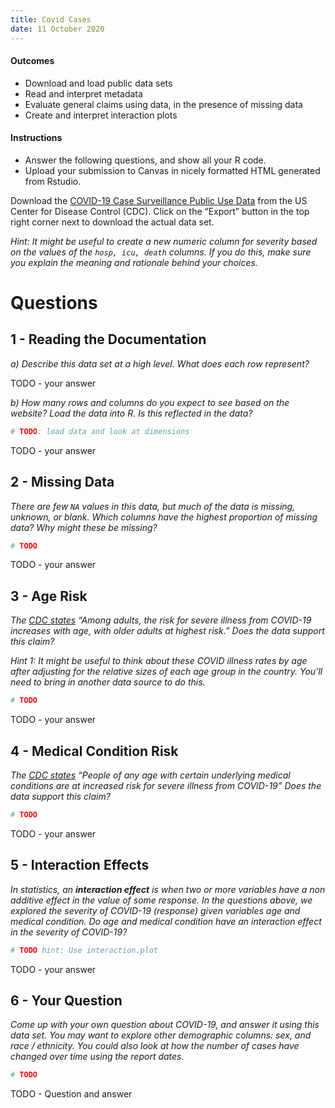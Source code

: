 ```yaml
---
title: Covid Cases
date: 11 October 2020
---
```


#### Outcomes

- Download and load public data sets
- Read and interpret metadata
- Evaluate general claims using data, in the presence of missing data
- Create and interpret interaction plots


#### Instructions

- Answer the following questions, and show all your R code.
- Upload your submission to Canvas in nicely formatted HTML generated from Rstudio.

Download the [COVID-19 Case Surveillance Public Use Data](https://data.cdc.gov/Case-Surveillance/COVID-19-Case-Surveillance-Public-Use-Data/vbim-akqf) from the US Center for Disease Control (CDC).
Click on the "Export" button in the top right corner next to download the actual data set.

_Hint: It might be useful to create a new numeric column for severity based on the values of the `hosp, icu, death` columns.
If you do this, make sure you explain the meaning and rationale behind your choices._


# Questions

## 1 - Reading the Documentation

_a) Describe this data set at a high level.
What does each row represent?_

TODO - your answer

_b) How many rows and columns do you expect to see based on the website?
Load the data into R.
Is this reflected in the data?_

```r
# TODO: load data and look at dimensions
```

TODO - your answer


## 2 - Missing Data
 
_There are few `NA` values in this data, but much of the data is missing, unknown, or blank.
Which columns have the highest proportion of missing data?
Why might these be missing?_

```r
# TODO
```

TODO - your answer


## 3 - Age Risk

_The [CDC states](https://www.cdc.gov/coronavirus/2019-ncov/need-extra-precautions/older-adults.html) "Among adults, the risk for severe illness from COVID-19 increases with age, with older adults at highest risk."
Does the data support this claim?_

_Hint 1: It might be useful to think about these COVID illness rates by age after adjusting     for the relative sizes of each age group in the country.
You'll need to bring in another data source to do this._


```r
# TODO
```

TODO - your answer


## 4 - Medical Condition Risk

_The [CDC states](https://www.cdc.gov/coronavirus/2019-ncov/need-extra-precautions/people-with-medical-conditions.html) "People of any age with certain underlying medical conditions are at increased risk for severe illness from COVID-19"
Does the data support this claim?_

```r
# TODO
```

TODO - your answer


## 5 - Interaction Effects

_In statistics, an __interaction effect__ is when two or more variables have a non additive effect in the value of some response.
In the questions above, we explored the severity of COVID-19 (response) given variables age and medical condition.
Do age and medical condition have an interaction effect in the severity of COVID-19?_

```r
# TODO hint: Use interaction.plot
```

TODO - your answer


## 6 - Your Question

_Come up with your own question about COVID-19, and answer it using this data set.
You may want to explore other demographic columns: sex, and race / ethnicity.
You could also look at how the number of cases have changed over time using the report dates._

```r
# TODO
```

TODO - Question and answer